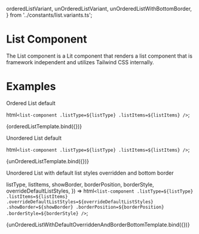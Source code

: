   orderedListVariant,
  unOrderedListVariant,
  unOrderedListWithBottomBorder,
} from '../constants/list.variants.ts';

<Meta title="List" />

# List Component

The List component is a Lit component that renders a list component that is framework independent and utilizes Tailwind CSS internally.

# Examples

Ordered List default

  html`<list-component .listType=${listType} .listItems=${listItems} />`;

<Canvas>
  <Story name="ordered list" args={orderedListVariant}>
    {orderedListTemplate.bind({})}
  </Story>
</Canvas>

Unordered List default

  html`<list-component .listType=${listType} .listItems=${listItems} />`;

<Canvas>
  <Story name="unordered list" args={unOrderedListVariant}>
    {unOrderedListTemplate.bind({})}
  </Story>
</Canvas>

Unordered List with default list styles overridden and bottom border

  listType,
  listItems,
  showBorder,
  borderPosition,
  borderStyle,
  overrideDefaultListStyles,
}) =>
  html`<list-component
    .listType=${listType}
    .listItems=${listItems}
    .overrideDefaultListStyles=${overrideDefaultListStyles}
    .showBorder=${showBorder}
    .borderPosition=${borderPosition}
    .borderStyle=${borderStyle}
  />`;

<Canvas>
  <Story
    name="unordered list with default list styles overridden and border bottom"
    args={unOrderedListWithBottomBorder}
  >
    {unOrderedListWithDefaultOverriddenAndBorderBottomTemplate.bind({})}
  </Story>
</Canvas>
